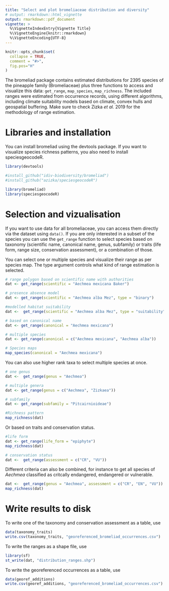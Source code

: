```yaml
---
title: "Select and plot bromeliaceae distribution and diversity"
# output: rmarkdown::html_vignette
output: rmarkdown::pdf_document
vignette: >
  %\VignetteIndexEntry{Vignette Title}
  %\VignetteEngine{knitr::rmarkdown}
  %\VignetteEncoding{UTF-8}
---
```


```r
knitr::opts_chunk$set(
  collapse = TRUE,
  comment = "#>",
  fig.pos="H"
)
```

The bromeliad package contains estimated distributions for 2395 species of the pineapple family (Bromeliaceae) plus three functions to access and visualize this data: `get_range`, `map_species`, `map_richness`. The included ranges were estimated from occurrence records, using different algorithms, including climate suitability models based on climate, convex hulls and geospatial buffering. Make sure to check Zizka *et al.* 2019 for the methodology of range estimation. 

# Libraries and installation
You can install bromeliad using the devtools package. If you want to visualize species richness patterns, you also need to install speciesgeocodeR.

```r
library(devtools)

#install_github("idiv-biodiversity/bromeliad")
#install_github("azizka/speciesgeocodeR")

library(bromeliad)
library(speciesgeocodeR)
```


# Selection and vizualisation

If you want to use data for all bromeliaceae, you can access them directly via the dataset using `data()`. If you are only interested in a subset of the species you can use the `get_range` function to select species based on taxonomy (scientific name, canonical name, genus, subfamily) or traits (life form, range size, conservation assessment), or a combination of those.

You can select one or multiple species and visualize their range as per species map. The type argument controls what kind of range estimation is selected.

```r
# range polygon based on scientific name with authorities
dat <- get_range(scientific = "Aechmea mexicana Baker")

# presence absence model
dat <- get_range(scientific = "Aechmea alba Mez", type = "binary")

#modelled habitat suitability
dat <-  get_range(scientific = "Aechmea alba Mez", type = "suitability")

# based on canonical name
dat <- get_range(canonical = "Aechmea mexicana")

# multiple species
dat <- get_range(canonical = c("Aechmea mexicana", "Aechmea alba"))

# Species maps
map_species(canonical = "Aechmea mexicana")
```

\pagebreak

You can also use higher rank taxa to select multiple species at once.
```r
# one genus
dat <-  get_range(genus = "Aechmea")

# multiple genera
dat <- get_range(genus = c("Aechmea", "Zizkaea"))

# subfamily
dat <- get_range(subfamily = "Pitcairnioideae")

#Richness pattern
map_richness(dat)
```

\pagebreak

Or based on traits and conservation status.

```r
#life form
dat <- get_range(life_form = "epiphyte")
map_richness(dat)

# conservation status
dat <-  get_range(assessment = c("CR", "VU"))
```

\pagebreak

Different criteria can also be combined, for instance to get all species of *Aechmea* classified as critcally endangered, endangered or vulnerable.

```r
dat <-  get_range(genus = "Aechmea", assessment = c("CR", "EN", "VU"))
map_richness(dat)
```

\pagebreak

# Write results to disk

To write one of the taxonomy and conservation assessment as a table, use

```r
data(taxonomy_traits)
write.csv(taxonomy_traits, "georeferenced_bromeliad_occurrences.csv")

```

To write the ranges as a shape file, use

```r
library(sf)
st_write(dat, "distribution_ranges.shp")

```

To write the georeferenced occurrences as a table, use

```r
data(georef_additions)
write.csv(georef_additions, "georeferenced_bromeliad_occurrences.csv")
```





